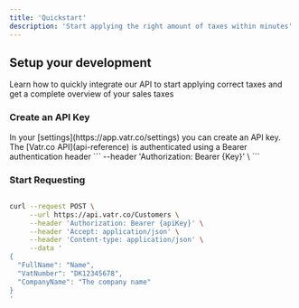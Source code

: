 ```yaml
---
title: 'Quickstart'
description: 'Start applying the right amount of taxes within minutes'
---
```


## Setup your development

Learn how to quickly integrate our API to start applying correct taxes and get a complete overview of your sales taxes

### Create an API Key

<AccordionGroup>
  <Accordion icon="key" title="Create an API Key">
    In your [settings](https://app.vatr.co/settings) you can create an API key.
  </Accordion>
  <Accordion icon="rectangle-terminal" title="Bearer Authentication">
    The [Vatr.co API](api-reference) is authenticated using a Bearer authentication header ``` --header 'Authorization: Bearer {Key}' \ ```
    
  </Accordion>

</AccordionGroup>

### Start Requesting

```bash curl

curl --request POST \
     --url https://api.vatr.co/Customers \
     --header 'Authorization: Bearer {apiKey}' \
     --header 'Accept: application/json' \
     --header 'Content-type: application/json' \
     --data '
{
  "FullName": "Name",
  "VatNumber": "DK12345678",
  "CompanyName": "The company name"
}
'

```
